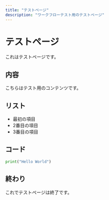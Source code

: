 ```yaml
---
title: "テストページ"
description: "ワークフローテスト用のテストページ"
---
```


# テストページ

これはテストページです。

## 内容

こちらはテスト用のコンテンツです。

## リスト

- 最初の項目
- 2番目の項目
- 3番目の項目

## コード

```python
print("Hello World")
```

## 終わり

これでテストページは終了です。